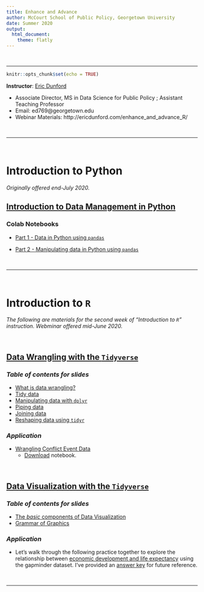 ```yaml
---
title: Enhance and Advance
author: McCourt School of Public Policy, Georgetown University
date: Summer 2020
output: 
  html_document:
    theme: flatly
---
```


<br>

<hr>

```r
knitr::opts_chunk$set(echo = TRUE)
```

**Instructor**: [Eric Dunford](http://ericdunford.com/) 

  - Associate Director, MS in Data Science for Public Policy ; Assistant Teaching Professor
  - Email: ed769@georgetown.edu
  - Webinar Materials: http://ericdunford.com/enhance_and_advance_R/

<br>

<hr>

<br>

# Introduction to Python

_Originally offered end-July 2020._

## [Introduction to Data Management in Python](lectures/python_data_manip/data_manip_in_python.html)

### Colab Notebooks

  + [Part 1 - Data in Python using `pandas`](https://drive.google.com/file/d/1FWERVebshSI-RKHZZ-J8gNbsKODNpv6A/view?usp=sharing)
  
  + [Part 2 - Manipulating data in Python using `pandas`](https://drive.google.com/file/d/1TY9KpIoigY8lAYdJclHqPIxA0fH8fnEf/view?usp=sharing)

<br>

<hr>

<br>

# Introduction to `R` 

_The following are materials for the second week of "Introduction to `R`" instruction. Webminar offered mid-June 2020._

<br>


## [Data Wrangling with the `Tidyverse`](lectures/wrangling/data_wrangling_enhance_and_advance_intro_to_R.html)

### _Table of contents for slides_
  - [What is data wrangling?](http://ericdunford.com/enhance_and_advance_R/lectures/wrangling/data_wrangling_enhance_and_advance_intro_to_R.html#4)
  - [Tidy data](http://ericdunford.com/enhance_and_advance_R/lectures/wrangling/data_wrangling_enhance_and_advance_intro_to_R.html#7)
  - [Manipulating data with `dplyr`](http://ericdunford.com/enhance_and_advance_R/lectures/wrangling/data_wrangling_enhance_and_advance_intro_to_R.html#15)
  - [Piping data](http://ericdunford.com/enhance_and_advance_R/lectures/wrangling/data_wrangling_enhance_and_advance_intro_to_R.html#57)
  - [Joining data](http://ericdunford.com/enhance_and_advance_R/lectures/wrangling/data_wrangling_enhance_and_advance_intro_to_R.html#64)
  - [Reshaping data using `tidyr`](http://ericdunford.com/enhance_and_advance_R/lectures/wrangling/data_wrangling_enhance_and_advance_intro_to_R.html#82)



### _Application_ 

- [Wrangling Conflict Event Data](lectures/wrangling/walkthroughs/manipulating-conflict-data.nb.html)
  - [Download](lectures/wrangling/walkthroughs/manipulating-conflict-data.Rmd.zip) notebook.


<br>


## [Data Visualization with the `Tidyverse`](lectures/visualization/data_visualization_enhance_and_advance_intro_to_R.html)

### _Table of contents for slides_

  - [The _basic_ components of Data Visualization](http://ericdunford.com/enhance_and_advance_R/lectures/visualization/data_visualization_enhance_and_advance_intro_to_R.html#3)
  - [Grammar of Graphics](http://ericdunford.com/enhance_and_advance_R/lectures/visualization/data_visualization_enhance_and_advance_intro_to_R.html#12)

### _Application_

- Let's walk through the following practice together to explore the relationship between [economic development and life expectancy](lectures/visualization/walkthroughs/gapminder_visualization_practice.Rmd.zip) using the gapminder dataset. I've provided an [answer key](lectures/visualization/walkthroughs/gapminder_visualization_practice_ANSWERS.nb.html) for future reference. 

<br>

<hr>

<br>

